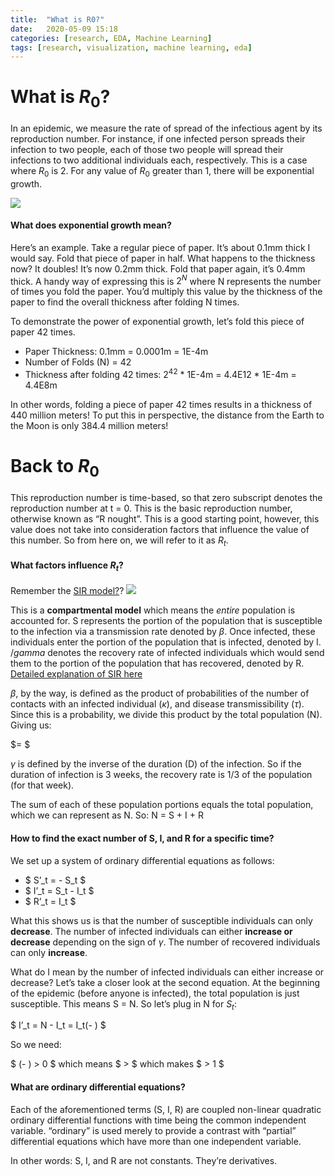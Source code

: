 ---
title:  "What is R0?"
date:   2020-05-09 15:18
categories: [research, EDA, Machine Learning]
tags: [research, visualization, machine learning, eda]
---

# What is $R_0$?

In an epidemic, we measure the rate of spread of the infectious agent by its reproduction number. For instance, if one infected person spreads their infection to two people, each of those two people will spread their infections to two additional individuals each, respectively. This is a case where $R_0$ is 2. For any value of $R_0$ greater than 1, there will be exponential growth. 

![](https://en.wikipedia.org/wiki/Basic_reproduction_number#/media/File:R_Naught_Ebola_and_Flu_Diagram.svg)

#### What does exponential growth mean?

Here's an example. Take a regular piece of paper. It's about 0.1mm thick I would say. Fold that piece of paper in half. What happens to the thickness now? It doubles! It's now 0.2mm thick. Fold that paper again, it's 0.4mm thick. A handy way of expressing this is $2^N$ where N represents the number of times you fold the paper. You'd multiply this value by the thickness of the paper to find the overall thickness after folding N times. 

To demonstrate the power of exponential growth, let's fold this piece of paper 42 times. 

* Paper Thickness: 0.1mm = 0.0001m = 1E-4m
* Number of Folds (N) = 42
* Thickness after folding 42 times: $2^42$ * 1E-4m = 4.4E12 * 1E-4m = 4.4E8m

In other words, folding a piece of paper 42 times results in a thickness of 440 million meters! To put this in perspective, the distance from the Earth to the Moon is only 384.4 million meters! 

# Back to $R_0$

This reproduction number is time-based, so that zero subscript denotes the reproduction number at t = 0. This is the basic reproduction number, otherwise known as "R nought". This is a good starting point, however, this value does not take into consideration factors that influence the value of this number. So from here on, we will refer to it as $R_t$. 

#### What factors influence $R_t$?

Remember the [SIR model?](https://prettypositron.github.io/minimal/2020/COVID-19-Post-3/)? 
![](https://datasciencechalktalk.files.wordpress.com/2020/04/image-13.png)

This is a **compartmental model** which means the *entire* population is accounted for. S represents the portion of the population that is susceptible to the infection via a transmission rate denoted by $\beta$. Once infected, these individuals enter the portion of the population that is infected, denoted by I. $/gamma$ denotes the recovery rate of infected individuals which would send them to the portion of the population that has recovered, denoted by R. [Detailed explanation of SIR here](http://mat.uab.cat/matmat/PDFv2013/v2013n03.pdf)

$\beta$, by the way, is defined as the product of probabilities of the number of contacts with an infected individual ($\kappa$), and disease transmissibility ($\tau$). Since this is a probability, we divide this product by the total population (N). Giving us:

$\beta = \frac{\kappa \tau}{N} $

$\gamma$ is defined by the inverse of the duration (D) of the infection. So if the duration of infection is 3 weeks, the recovery rate is 1/3 of the population (for that week).

 The sum of each of these population portions equals the total population, which we can represent as N. So: N = S + I + R

#### How to find the exact number of S, I, and R for a specific time?

We set up a system of ordinary differential equations as follows:

* $ S'_t = - \frac{\beta I_t}{N}S_t $ 
* $ I'_t = \frac{\beta I_t}{N}S_t - \gamma I_t $ 
* $ R'_t = \gamma I_t $

What this shows us is that the number of susceptible individuals can only **decrease**. The number of infected individuals can either **increase or decrease** depending on the sign of $\gamma$. The number of recovered individuals can only **increase**.  

What do I mean by the number of infected individuals can either increase or decrease? Let's take a closer look at the second equation. At the beginning of the epidemic (before anyone is infected), the total population is just susceptible. This means S = N. So let's plug in N for $S_t$:

$ I'_t = \frac{\beta I_t}{N}N - \gamma I_t = I_t(\beta - \gamma) $

So we need: 

$ (\beta - \gamma) > 0 $ which means $ \beta > \gamma $ which makes $\frac{\beta}{\gamma} > 1 $

#### What are ordinary differential equations?

Each of the aforementioned terms (S, I, R) are coupled non-linear quadratic ordinary differential functions with time being the common independent variable. "ordinary" is used merely to provide a contrast with "partial" differential equations which have more than one independent variable. 

In other words: S, I, and R are not constants. They're derivatives. 
